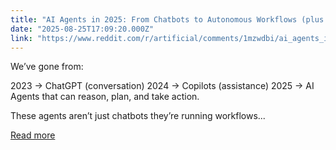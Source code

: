 ```yaml
---
title: "AI Agents in 2025: From Chatbots to Autonomous Workflows (plus my n8n weekend project)"
date: "2025-08-25T17:09:20.000Z"
link: "https://www.reddit.com/r/artificial/comments/1mzwdbi/ai_agents_in_2025_from_chatbots_to_autonomous/"
---
```


We’ve gone from:
  
2023 → ChatGPT (conversation)
 2024 → Copilots (assistance)
 2025 → AI Agents that can reason, plan, and take action.
  
These agents aren’t just chatbots they’re running workflows...

[Read more](https://www.reddit.com/r/artificial/comments/1mzwdbi/ai_agents_in_2025_from_chatbots_to_autonomous/)
